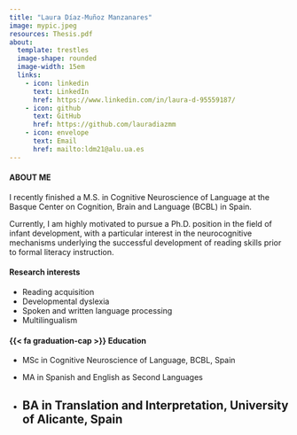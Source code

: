 ```yaml
---
title: "Laura Díaz-Muñoz Manzanares" 
image: mypic.jpeg 
resources: Thesis.pdf
about: 
  template: trestles 
  image-shape: rounded
  image-width: 15em
  links:
    - icon: linkedin 
      text: LinkedIn
      href: https://www.linkedin.com/in/laura-d-95559187/
    - icon: github
      text: GitHub
      href: https://github.com/lauradiazmm
    - icon: envelope
      text: Email
      href: mailto:ldm21@alu.ua.es
---
```


#### ABOUT ME

I recently finished a M.S. in Cognitive Neuroscience of Language at the <a href="https://www.bcbl.eu/en" style="text-decoration:none;">Basque Center on Cognition, Brain and Language (BCBL)</a> in Spain.

Currently, I am highly motivated to pursue a Ph.D. position in the field of infant development, with a particular interest in the neurocognitive mechanisms underlying the successful development of reading skills prior to formal literacy instruction.

#### Research interests

-   Reading acquisition
-   Developmental dyslexia
-   Spoken and written language processing
-   Multilingualism

#### {{< fa graduation-cap >}} Education

-   MSc in Cognitive Neuroscience of Language, BCBL, Spain

-   MA in Spanish and English as Second Languages

-   

    ## BA in Translation and Interpretation, University of Alicante, Spain
